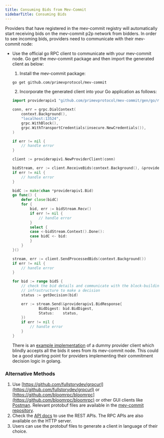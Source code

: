 ```yaml
---
title: Consuming Bids from Mev-Commit
sidebarTitle: Consuming Bids
---
```


Providers that have registered in the mev-commit registry will automatically start receiving bids on the mev-commit p2p network from bidders. In order to see incoming bids, providers need to communicate with their mev-commit node:

*   Use the official go RPC client to communicate with your mev-commit node. Go get the mev-commit package and then import the generated client as below:

    1. Install the mev-commit package:

    ```bash ❯_ terminal
    go get github.com/primevprotocol/mev-commit
    ```

    2. Incorporate the generated client into your Go application as follows:

    ```go
    import providerapiv1 "github.com/primevprotocol/mev-commit/gen/go/rpc/providerapi/v1"

    conn, err = grpc.DialContext(
    	context.Background(),
    	"localhost:13524",
    	grpc.WithBlock(),
    	grpc.WithTransportCredentials(insecure.NewCredentials()),
    )

    if err != nil {
    	// handle error
    }

    client := providerapiv1.NewProviderClient(conn)

    bidStream, err := client.ReceiveBids(context.Background(), &providerapiv1.EmptyMessage{})
    if err != nil {
    	// handle error
    }

    bidC := make(chan *providerapiv1.Bid)
    go func() {
    	defer close(bidC)
    	for {
    		bid, err := bidStream.Recv()
    		if err != nil {
    			// handle error
    		}
    		select {
    		case <-bidStream.Context().Done():
    		case bidC <- bid:
    		}
    	}
    }()

    stream, err := client.SendProcessedBids(context.Background())
    if err != nil {
    	// handle error
    }

    for bid := range bidS {
    	// check the bid details and communicate with the block-building
    	// infrastructure to make a decision
    	status := getDecision(bid)

    	err := stream.Send(&providerapiv1.BidResponse{
    			BidDigest: bid.BidDigest,
    			Status:    status,
    	})
    	if err != nil {
    		// handle error
    	}	
    }
    ```

    There is an [example implementation](https://github.com/primevprotocol/mev-commit/tree/main/examples/provideremulator) of a dummy provider client which blindly accepts all the bids it sees from its mev-commit node. This could be a good starting point for providers implementing their commitment decision logic in golang.

### Alternative Methods
1. Use [https://github.com/fullstorydev/grpcurl](https://github.com/fullstorydev/grpcurl) or [https://github.com/bloomrpc/bloomrpc](https://github.com/bloomrpc/bloomrpc) or other GUI clients like [Postman](https://www.postman.com). Relevant protobuf files are available in the [mev-commit repository](https://github.com/primevprotocol/mev-commit).
2. Check the [API docs](https://primev-24.mintlify.app/api-reference/provider/sendprocessedbids) to use the REST APIs. The RPC APIs are also available on the HTTP server.
3. Users can use the protobuf files to generate a client in language of their choice.
